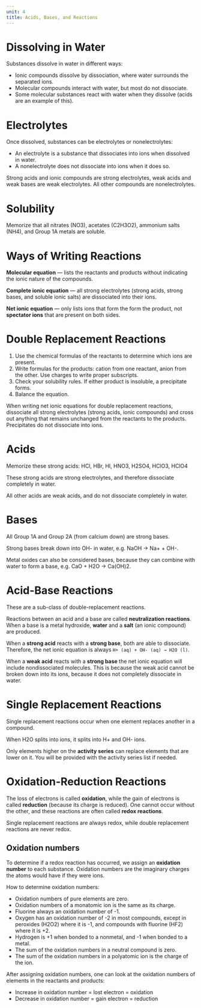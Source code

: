 ```yaml
---
unit: 4
title: Acids, Bases, and Reactions
---
```


# Dissolving in Water

Substances dissolve in water in different ways: 

- Ionic compounds dissolve by dissociation, where water surrounds the separated ions.
- Molecular compounds interact with water, but most do not dissociate.
- Some molecular substances react with water when they dissolve (acids are an example of this).

# Electrolytes

Once dissolved, substances can be electrolytes or nonelectrolytes: 

- An electrolyte is a substance that dissociates into ions when dissolved in water.
- A nonelectrolyte does not dissociate into ions when it does so.

Strong acids and ionic compounds are strong electrolytes, weak acids and weak bases are weak electrolytes. All other compounds are nonelectrolytes. 

# Solubility

Memorize that all nitrates (NO3), acetates (C2H3O2), ammonium salts (NH4), and Group 1A metals are soluble. 

# Ways of Writing Reactions

**Molecular equation** — lists the reactants and products without indicating the ionic nature of the compounds. 

**Complete ionic equation** — all strong electrolytes (strong acids, strong bases, and soluble ionic salts) are dissociated into their ions. 

**Net ionic equation** — only lists ions that form the form the product, not **spectator ions** that are present on both sides. 

# Double Replacement Reactions

1. Use the chemical formulas of the reactants to determine which ions are present. 
2. Write formulas for the products: cation from one reactant, anion from the other. Use charges to write proper subscripts. 
3. Check your solubility rules. If either product is insoluble, a precipitate forms. 
4. Balance the equation. 

When writing net ionic equations for double replacement reactions, dissociate all strong electrolytes (strong acids, ionic compounds) and cross out anything that remains unchanged from the reactants to the products. Precipitates do not dissociate into ions. 

# Acids

<Callout>
  Memorize these strong acids: HCl, HBr, HI, HNO3, H2SO4, HClO3, HClO4
</Callout>

These strong acids are strong electrolytes, and therefore dissociate completely in water. 

All other acids are weak acids, and do not dissociate completely in water. 

# Bases

All Group 1A and Group 2A (from calcium down) are strong bases. 

Strong bases break down into OH- in water, e.g. NaOH → Na+ + OH-. 

Metal oxides can also be considered bases, because they can combine with water to form a base, e.g. CaO + H2O → Ca(OH)2. 

# Acid-Base Reactions

These are a sub-class of double-replacement reactions. 

Reactions between an acid and a base are called **neutralization reactions**. When a base is a metal hydroxide, **water** and a **salt** (an ionic compound) are produced. 

When a **strong acid** reacts with a **strong base**, both are able to dissociate. Therefore, the net ionic equation is always `H+ (aq) + OH- (aq) → H2O (l)`.

When a **weak acid** reacts with a **strong base** the net ionic equation will include nondissociated molecules. This is because the weak acid cannot be broken down into its ions, because it does not completely dissociate in water. 

# Single Replacement Reactions

Single replacement reactions occur when one element replaces another in a compound. 

<Callout>
  When H2O splits into ions, it splits into H+ and OH- ions.
</Callout>

Only elements higher on the **activity series** can replace elements that are lower on it. You will be provided with the activity series list if needed. 

# Oxidation-Reduction Reactions

The loss of electrons is called **oxidation**, while the gain of electrons is called **reduction** (because its charge is reduced). One cannot occur without the other, and these reactions are often called **redox reactions**. 

<Callout>
  Single replacement reactions are always redox, while double replacement reactions are never redox.
</Callout>

## Oxidation numbers

To determine if a redox reaction has occurred, we assign an **oxidation number** to each substance. Oxidation numbers are the imaginary charges the atoms would have if they were ions. 

How to determine oxidation numbers: 

- Oxidation numbers of pure elements are zero.
- Oxidation numbers of a monatomic ion is the same as its charge.
- Fluorine always an oxidation number of -1.
- Oxygen has an oxidation number of -2 in most compounds, except in peroxides (H2O2) where it is -1, and compounds with fluorine (HF2) where it is +2.
- Hydrogen is +1 when bonded to a nonmetal, and -1 when bonded to a metal.
- The sum of the oxidation numbers in a neutral compound is zero.
- The sum of the oxidation numbers in a polyatomic ion is the charge of the ion.

After assigning oxidation numbers, one can look at the oxidation numbers of elements in the reactants and products: 

- Increase in oxidation number = lost electron = oxidation
- Decrease in oxidation number = gain electron = reduction
